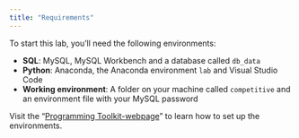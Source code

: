 ```yaml
---
title: "Requirements"
---
```


To start this lab, you'll need the following environments:

- **SQL**: MySQL, MySQL Workbench and a database called `db_data`
- **Python**: Anaconda, the Anaconda environment `lab` and Visual Studio Code
- **Working environment**: A folder on your machine called `competitive` and an environment file with your MySQL password

:::{.callout-important}
Visit the "[Programming Toolkit-webpage](https://kirenz.github.io/lab-toolkit/)" to learn how to set up the environments.
:::